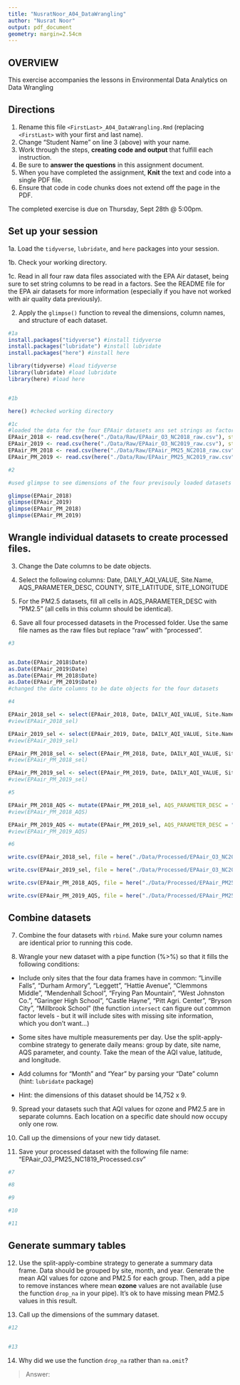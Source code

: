 ```yaml
---
title: "NusratNoor_A04_DataWrangling"
author: "Nusrat Noor"
output: pdf_document
geometry: margin=2.54cm
---
```


## OVERVIEW

This exercise accompanies the lessons in Environmental Data Analytics on Data Wrangling 

## Directions

1. Rename this file `<FirstLast>_A04_DataWrangling.Rmd` (replacing `<FirstLast>` with your first and last name).
2. Change "Student Name" on line 3 (above) with your name.
3. Work through the steps, **creating code and output** that fulfill each instruction.
4. Be sure to **answer the questions** in this assignment document.
5. When you have completed the assignment, **Knit** the text and code into a single PDF file.
6. Ensure that code in code chunks does not extend off the page in the PDF.

The completed exercise is due on Thursday, Sept 28th @ 5:00pm.

## Set up your session 

1a. Load the `tidyverse`,  `lubridate`, and `here` packages into your session.

1b. Check your working directory.

1c. Read in all four raw data files associated with the EPA Air dataset, being sure to set string columns to be read in a factors. See the README file for the EPA air datasets for more information (especially if you have not worked with air quality data previously). 

2. Apply the `glimpse()` function to reveal the dimensions, column names, and structure of each dataset. 

```r
#1a
install.packages("tidyverse") #install tidyverse
install.packages("lubridate") #install lubridate
install.packages("here") #install here 

library(tidyverse) #load tidyverse
library(lubridate) #load lubridate    
library(here) #load here


#1b 

here() #checked working directory

#1c 
#loaded the data for the four EPAair datasets ans set strings as factors 
EPAair_2018 <- read.csv(here("./Data/Raw/EPAair_O3_NC2018_raw.csv"), stringsAsFactors = TRUE) 
EPAair_2019 <- read.csv(here("./Data/Raw/EPAair_O3_NC2019_raw.csv"), stringsAsFactors = TRUE)
EPAair_PM_2018 <- read.csv(here("./Data/Raw/EPAair_PM25_NC2018_raw.csv"), stringsAsFactors = TRUE)
EPAair_PM_2019 <- read.csv(here("./Data/Raw/EPAair_PM25_NC2019_raw.csv"), stringsAsFactors = TRUE)

#2 

#used glimpse to see dimensions of the four previsouly loaded datasets

glimpse(EPAair_2018)
glimpse(EPAair_2019)
glimpse(EPAair_PM_2018)
glimpse(EPAair_PM_2019)

```


## Wrangle individual datasets to create processed files.

3. Change the Date columns to be date objects.

4. Select the following columns: Date, DAILY_AQI_VALUE, Site.Name, AQS_PARAMETER_DESC, COUNTY, SITE_LATITUDE, SITE_LONGITUDE

5. For the PM2.5 datasets, fill all cells in AQS_PARAMETER_DESC with "PM2.5" (all cells in this column should be identical).

6. Save all four processed datasets in the Processed folder. Use the same file names as the raw files but replace "raw" with "processed".

```r
#3


as.Date(EPAair_2018$Date)
as.Date(EPAair_2019$Date)
as.Date(EPAair_PM_2018$Date)
as.Date(EPAair_PM_2019$Date)
#changed the date columns to be date objects for the four datasets

#4

EPAair_2018_sel <- select(EPAair_2018, Date, DAILY_AQI_VALUE, Site.Name, AQS_PARAMETER_DESC, COUNTY: SITE_LONGITUDE)
#view(EPAair_2018_sel)

EPAair_2019_sel <- select(EPAair_2019, Date, DAILY_AQI_VALUE, Site.Name, AQS_PARAMETER_DESC, COUNTY: SITE_LONGITUDE)
#view(EPAair_2019_sel)

EPAair_PM_2018_sel <- select(EPAair_PM_2018, Date, DAILY_AQI_VALUE, Site.Name, AQS_PARAMETER_DESC, COUNTY: SITE_LONGITUDE)
#view(EPAair_PM_2018_sel)

EPAair_PM_2019_sel <- select(EPAair_PM_2019, Date, DAILY_AQI_VALUE, Site.Name, AQS_PARAMETER_DESC, COUNTY: SITE_LONGITUDE)
#view(EPAair_PM_2019_sel)

#5

EPAair_PM_2018_AQS <- mutate(EPAair_PM_2018_sel, AQS_PARAMETER_DESC = "PM2.5")
#view(EPAair_PM_2018_AQS)

EPAair_PM_2019_AQS <- mutate(EPAair_PM_2019_sel, AQS_PARAMETER_DESC = "PM2.5")
#view(EPAair_PM_2019_AQS)

#6

write.csv(EPAair_2018_sel, file = here("./Data/Processed/EPAair_O3_NC2018_processed.csv"))

write.csv(EPAair_2019_sel, file = here("./Data/Processed/EPAair_O3_NC2019_processed.csv"))

write.csv(EPAair_PM_2018_AQS, file = here("./Data/Processed/EPAair_PM25_NC2018_processed.csv"))

write.csv(EPAair_PM_2019_AQS, file = here("./Data/Processed/EPAair_PM25_NC2019_processed.csv"))


```


## Combine datasets

7. Combine the four datasets with `rbind`. Make sure your column names are identical prior to running this code.

8. Wrangle your new dataset with a pipe function (%>%) so that it fills the following conditions: 

  * Include only sites that the four data frames have in common: "Linville Falls", "Durham Armory", "Leggett", "Hattie Avenue", "Clemmons Middle", "Mendenhall School", "Frying Pan Mountain", "West Johnston Co.", "Garinger High School", "Castle Hayne", "Pitt Agri. Center", "Bryson City", "Millbrook School" (the function `intersect` can figure out common factor levels - but it will include sites with missing site information, which you don't want...) 

  * Some sites have multiple measurements per day. Use the split-apply-combine strategy to generate daily means: group by date, site name, AQS parameter, and county. Take the mean of the AQI value, latitude, and longitude.
  
  * Add columns for "Month" and "Year" by parsing your "Date" column (hint: `lubridate` package)
  
  * Hint: the dimensions of this dataset should be 14,752 x 9.

9. Spread your datasets such that AQI values for ozone and PM2.5 are in separate columns. Each location on a specific date should now occupy only one row.

10. Call up the dimensions of your new tidy dataset.

11. Save your processed dataset with the following file name: "EPAair_O3_PM25_NC1819_Processed.csv"

```r
#7 

#8 

#9

#10

#11

```


## Generate summary tables

12. Use the split-apply-combine strategy to generate a summary data frame. Data should be grouped by site, month, and year. Generate the mean AQI values for ozone and PM2.5 for each group. Then, add a pipe to remove instances where mean **ozone** values are not available (use the function `drop_na` in your pipe). It's ok to have missing mean PM2.5 values in this result. 

13. Call up the dimensions of the summary dataset.

```r

#12


#13


```

14. Why did we use the function `drop_na` rather than `na.omit`?

> Answer: 
